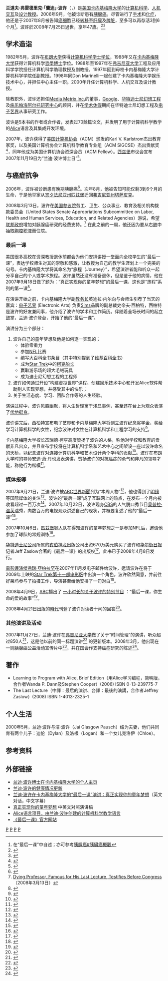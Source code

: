 {{noteTA
|T=zh-hans:兰迪·波许;zh-hk:蘭迪·保施;zh-tw:蘭迪·鮑許;
|1=zh-hans:兰迪·波许;zh-hk:蘭迪·保施;zh-tw:蘭迪·鮑許;
|2=zh-hans:兰迪·弗雷德里克·波许;zh-hk:蘭迪·弗德力·保施;zh-tw:蘭迪·弗雷德里克·鮑許;
|3=zh-hans:波许; zh-hant:鮑許; zh-hk:保施
|4=zh-hans:电子艺界;zh-hk:美商藝電;zh-tw:美商藝電;
}}
{{Infobox_Scientist      
| name             = 蘭迪·鮑許<br /><small>Randy Frederick Pausch</small>
| image            = RandyPausch Wiki 2.jpg
| imagesize        = 224px
| caption          = 兰迪·波许博士
| birth_date       = 1960年10月23日
| birth_place      = [[美國|美國]][[馬里蘭州|馬里蘭州]][[巴爾的摩|巴爾的摩]]
| death_date       = 2008年7月25日（47歲）
| death_place      = 美國[[弗吉尼亞州|弗吉尼亞州]][[切萨皮克_(弗吉尼亚州)|切薩皮克]]
| residence        = 
| nationality      = {{USA}}
| field            = [[计算机科学|计算机科学]]
| work_institution = [[卡内基梅隆大学|卡内基梅隆大学]]
| alma_mater       = [[布朗大学|布朗大学]]，卡内基梅隆大学
| doctoral_advisor = Al Spector
| doctoral_students=
| known_for        = [[计算机语言|计算机语言]]教学软件[[Alice_(软件)|Alice]]项目的创立者<br />卡内基梅隆大学娱乐技术中心创立者之一<br />参与[[华特迪士尼幻想工程|华特迪士尼幻想工程]]的[[虚拟现实|虚拟现实]]研究<br />与癌症病魔抗争<br />关于生命的感人演讲
| prizes           = 2007年度Karl V. Karlstrom杰出教育家奖<br />2007年度[[美国计算机协会|美国计算机协会]]计算机科学教育专业组计算机科学教育杰出贡献奖
| religion         =
| footnotes        =
| URL              = http://www.cs.cmu.edu/~pausch/
}}
'''兰道夫·弗雷德里克·「蘭迪」·波许'''（{{lang-en|'''Randolph Frederick "Randy" Pausch'''}}，{{bd|1960年|10月23日|catIdx=Pausch|2008年|7月25日}}）是[[美国|美国]][[卡内基梅隆大学|卡内基梅隆大学]]的[[计算机科学|计算机科学]]、[[人机交互|人机交互]]及[[设计|设计]][[教授|教授]]。2006年9月，他被诊断患有[[胰腺癌|胰腺癌]]。尽管进行了[[外科手術|手术]]和[[化学疗法|化疗]]，他还是于2007年8月被告知[[癌细胞|癌细胞]]已经[[遠端轉移|转移]]至[[肝臟|肝臟]]及[[脾脏|脾脏]]，至多可以再存活3到6个月<ref>在“最后一课”中自述；亦可参考[[胰腺癌#胰臟癌概觀|胰腺癌#胰臟癌概觀]]</ref>。波許於2008年7月25日過世，享年47歲。<ref>{{cite web |title='Last Lecture' professor dies at 47 |url=http://www.cnn.com/2008/SHOWBIZ/books/07/25/obit.pausch.ap/index.html |accessdate=2008-07-25 |deadurl=yes |archiveurl=https://web.archive.org/web/20080804193716/http://www.cnn.com/2008/SHOWBIZ/books/07/25/obit.pausch.ap/index.html |archivedate=2008-08-04 }}</ref><ref>{{Cite news |url=https://www.chinanews.com.cn/gj/bm/news/2008/07-27/1325663.shtml |title=美教授患上末期癌症 讲"最后一课"感动千万人 |accessdate=2021-12-01 |archive-date=2021-12-01 |archive-url=https://web.archive.org/web/20211201080442/https://www.chinanews.com.cn/gj/bm/news/2008/07-27/1325663.shtml |dead-url=no }}</ref>

== 学术造诣 ==
1982年5月，波许在[[布朗大学|布朗大学]]获得[[计算机科学|计算机科学]][[學士|学士学位]]，1988年又在[[卡内基梅隆大学|卡内基梅隆大学]]获得计算机科学[[哲學博士|哲學博士]]学位。1988年至1997年在[[弗吉尼亚大学|弗吉尼亚大学]]工程及应用科学学院担任计算机科学助理教授及副教授。1997年回到母校卡内基梅隆大学计算机科学学院任副教授。1998年同Don Marinelli一起创建了卡内基梅隆大学娱乐技术中心，并担任中心主任一职。2000年升任计算机科学、人机交互及设计教授。

除教职外，波许还担任[[Media_Metrix,Inc.|Media Metrix,Inc.]]的董事，[[Google公司|Google]]、[[华特迪士尼幻想工程|华特迪士尼幻想工程]]及[[施乐帕洛阿尔托研究中心|施乐帕洛阿尔托研究中心]]的顾问，并在[[学术休假|学术休假]]期间在华特迪士尼幻想工程及[[电子艺界|电子艺界]]从事研究工作。

波许是5本书的作者或合作者，发表过70餘篇论文，并发明了用于计算机科学教学的[[Alice_(软件)|Alice]]语言及其集成开发环境。

2007年，波许获得了[[美国计算机协会|美国计算机协会]]（ACM）颁发的Karl V. Karlstrom杰出教育家奖，以及美国计算机协会计算机科学教育专业组（ACM SIGCSE）杰出贡献奖<ref>{{cite web|date=2007-12-03|title=Virtual Reality Innovator Honored with Karlstrom Award by ACM|url=http://awards.acm.org/citation.cfm?id=3279411&srt=all&aw=142&ao=KARLSTRM|accessdate=2007-12-04|deadurl=yes|archiveurl=https://web.archive.org/web/20080802172130/http://awards.acm.org/citation.cfm?id=3279411&srt=all&aw=142&ao=KARLSTRM|archivedate=2008-08-02}}</ref>，同年他成为美国计算机协会资深会员（ACM Fellow）。[[匹兹堡|匹兹堡]]市议会宣布2007年11月19日为“兰迪·波许博士日”<ref>{{cite web|authorlink=[[匹兹堡|匹兹堡]]|title=Proclamation of Dr. Randy Pausch Day by Pittsburgh City Council|date=2007-11-19|url=http://legistar.city.pittsburgh.pa.us/detailreport//matter.aspx?key=10169|accessdate=April 9, 2008|deadurl=yes|archiveurl=https://web.archive.org/web/20080731043855/http://legistar.city.pittsburgh.pa.us/detailreport/matter.aspx?key=10169|archivedate=2008-07-31}}</ref>。

== 与癌症抗争 ==
2006年，波许被诊断患有晚期胰腺癌<ref>{{cite web|title=A Beloved Professor Delivers The Lecture of a Lifetime|url=http://online.wsj.com/article/SB119024238402033039.html|publisher=华尔街日报|accessdate=2007-11-18|archive-date=2013-09-30|archive-url=https://web.archive.org/web/20130930014607/http://online.wsj.com/article/SB119024238402033039.html|dead-url=no}}</ref>。次年8月，他被告知可能仅剩3到6个月的生命，于是他举家从[[宾夕法尼亚州|宾夕法尼亚州]][[匹兹堡|匹兹堡]]迁回[[弗吉尼亚州|弗吉尼亚州]][[切萨皮克_(弗吉尼亚州)|切萨皮克]]。

2008年3月13日，波许在[[美国参议院|美国参议院]]劳工、卫生、公众事业、教育及相关机构拨款委员会（United States Senate Appropriations Subcommittee on Labor, Health and Human Services, Education, and Related Agencies）游说，希望[[联邦政府|联邦政府]]增加对胰腺癌研究的经费支持。<ref>[http://chronicle.com/news/article/4138/dying-professor-famous-for-his-last-lecture-testifies-before-congress Dying Professor, Famous for His Last Lecture, Testifies Before Congress] {{Wayback|url=http://chronicle.com/news/article/4138/dying-professor-famous-for-his-last-lecture-testifies-before-congress |date=20080416042612 }}（2008年3月13日）</ref> 在此之前的一周，他还因为要从右[[肺|肺]]中抽取[[胸腔积液|胸腔积液]]而住院。

=== 最后一课 ===
美国很多高校在资深教授退休前都会为他们安排讲授一堂面向全校学生的“最后一课”，表达学校师生对其的崇敬和感激，让教授为自己的教学生涯划上一个完美的句号。卡内基梅隆大学将其命名为“旅程（Journey）”，希望演讲者能和听众一起分享自己的个人或学术旅程。波许虽然还没有准备退休，但是鉴于他的病情，他在2007年9月18日做了题为：“真正实现你的童年梦想”的最后一课，这也是“旅程”系列的第一课<ref>{{cite web|title=University Lecture Series: Journey's|url=http://cmu.edu/uls/journeys/randy-pausch/index.html|publisher=Carnegie Mellon|accessdate=2007-11-18|archive-date=2012-06-06|archive-url=https://www.webcitation.org/68CvdTJcy?url=http://www.cmu.edu/uls/journeys/randy-pausch/index.html|dead-url=no}}</ref>。

在演讲开始之前，卡内基梅隆大学副[[教务长|教务长]]英迪拉·内尔向与会师生引荐了当天的嘉宾：[[电子艺界|电子艺界]] (Electronic Arts) 负责[[模拟人生|Sims]]品牌的副总裁史帝夫·西柏特，西柏特是波许的好友兼同事，他介绍了波许的学术和工作简历。伴随着全场长时间的起立鼓掌，兰迪·波许登台，开始了他的“最后一课”。

演讲分为三个部分：
# 波许自己的童年梦想及他是如何逐一实现的；
#* 体验零重力
#* 参加[[國家美式足球聯盟|NFL]]比赛
#* 编写大百科全书条目（其中特别提到了[[维基百科全书|维基百科全书]]）
#* 成为[[星艦奇航記|Star Trek]]中的[[詹姆斯·泰比里厄斯·柯克|柯克船长]]
#* 赢取游乐场的超大毛绒玩具
#* 成为迪士尼幻想工程的工程师
# 波许如何通过开设“构建虚拟世界”课程、创建娱乐技术中心和开发Alice软件帮助别人实现梦想，并感受其中的快乐；
# 关于生活态度、学习、团队合作等的人生经验。
演讲过程中，波许风趣幽默，将人生哲理寓于浅显事例，甚至还在台上为观众表演了[[伏地挺身|伏地挺身]]。

波许讲完后，西柏特宣布电子艺界和卡内基梅隆大学将创立波许纪念奖学金，奖给学习计算机科学的女性，纪念波许对女性在计算机科学和工程学习的支持<ref>{{cite web|title=CMU professor gives his last lesson on life|url=http://www.postgazette.com/pg/07262/818671-298.stm|publisher=Pittsburgh Post-Gazette|accessdate=2007-11-18|archive-date=2012-02-12|archive-url=https://web.archive.org/web/20120212225904/http://www.postgazette.com/pg/07262/818671-298.stm|dead-url=no}}</ref>。

卡内基梅隆大学校长杰瑞德·柯亨高度赞扬了波许的人格，称他对学校和教育的贡献非凡出众，并且宣布学校将在计算机科学系和艺术中心之间架设一座以波许命名的天桥，以纪念波许对连接计算机科学和艺术设计两个学科的贡献<ref>{{cite web|title=Professor diagnosed with cancer offers his final words for the CMU community|url=http://www.pittsburghlive.com/x/pittsburghtrib/s_528186.html|publisher=Pittsburgh Tribune-Review|accessdate=2007-11-18|deadurl=yes|archiveurl=https://web.archive.org/web/20071114034719/http://pittsburghlive.com/x/pittsburghtrib/s_528186.html|archivedate=2007-11-14}}</ref>。波许在布朗大学时的导师安迪·范·丹也发表演讲，赞扬波许的对抗癌症的勇气和非凡的领导才能，称他行为楷模<ref>{{cite web |title=Randy Pausch's Last Lecture |url=http://www.cs.virginia.edu/csnews/show.php?artID=315 |publisher=University of Virginia |accessdate=2007-11-18 |deadurl=yes |archiveurl=https://web.archive.org/web/20080312125300/http://www.cs.virginia.edu/csnews/show.php?artID=315 |archivedate=2008-03-12 }}</ref>。

=== 媒体报導 ===
2007年9月21日，兰迪·波许被[[ABC世界新聞|ABC世界新聞]]列为“本周人物”<ref>{{cite web|title=Dying Professor's Lecture of a Lifetime|url=http://abcnews.go.com/GMA/PersonOfWeek/story?id=3633945&page=1|publisher=ABC News|accessdate=2007-11-18|archive-date=2020-09-19|archive-url=https://web.archive.org/web/20200919164810/https://abcnews.go.com/GMA/PersonOfWeek/story?id=3633945&page=1|dead-url=no}}</ref>，他也得到了[[明镜|明镜]]等国际[[传播媒体|媒体]]的关注<ref>{{cite web|title=Ein todkranker Professor rührt Amerika|url=http://www.spiegel.de/unispiegel/studium/0,1518,508842,00.html|publisher=Spiegel Online|accessdate=2007-11-18|archive-date=2008-08-09|archive-url=https://web.archive.org/web/20080809074249/https://www.spiegel.de/unispiegel/studium/0,1518,508842,00.html|dead-url=no}}</ref>。波许的“最后一课”成了[[互联网|互联网]]上的热点，在发布一个月内被收看超过一百万次<ref>{{cite web|title=The Professor's Manifesto: What It Meant to Readers|url=http://online.wsj.com/article/SB119084081673940375.html|publisher=The Wall Street Journal|accessdate=2007-11-18|archive-date=2008-09-17|archive-url=https://web.archive.org/web/20080917070548/http://online.wsj.com/article/SB119084081673940375.html|dead-url=no}}</ref>。2007年10月22日，波许现身[[哥倫比亞廣播公司|CBS]]的人气脱口秀节目[[奥普拉·温芙瑞|奥普拉·温芙瑞]]秀，向数百万的电视观众讲述自己的现状，并概要复述了他的“最后一课”<ref>{{cite web|title=Dr. Oz: A Special Report on Death|url=http://www2.oprah.com/health/oz/oz_20071022_350_106.jhtml|publisher=The Oprah Winfrey Show|accessdate=2007-11-18|archive-date=2008-09-05|archive-url=https://web.archive.org/web/20080905051125/http://www.oprah.com/health/oz/oz_20071022_350_106.jhtml|dead-url=no}}</ref>。

2007年10月6日，[[匹兹堡钢人|匹兹堡钢人]]队在得知波许的童年梦想之一是参加NFL后，邀请他参加了球队的常规训练<ref>{{cite web|title=Dying prof tackles final dream -- the NFL|url=http://www.pittsburghlive.com/x/pittsburghtrib/news/cityregion/s_530835.html|publisher=Pittsburgh Tribune-Review|accessdate=2007-11-18|deadurl=yes|archiveurl=https://web.archive.org/web/20071114093504/http://www.pittsburghlive.com/x/pittsburghtrib/news/cityregion/s_530835.html|archivedate=2007-11-14}}</ref>。

[[华特迪士尼公司|华特迪士尼公司]]所属的[[亥伯神龙|亥伯神龙]]出版公司出资670万美元购买了波许和[[华尔街日报|华尔街日报]]记者Jeff Zaslow合著的《最后一课》的出版权<ref>{{cite web|title=Hyperion wins auction for The Last Lecture|url=http://www.crainsnewyork.com/apps/pbcs.dll/article?AID=/20071120/FREE/71120006/1084|publisher=Crain's New York Business|accessdate=2007-11-20|archive-date=2009-10-02|archive-url=https://web.archive.org/web/20091002095407/http://www.crainsnewyork.com/apps/pbcs.dll/article?AID=%2F20071120%2FFREE%2F71120006%2F1084|dead-url=no}}</ref>，此书已于2008年4月8日发行。

[[電影導演|電影導演]][[傑弗瑞·亞柏拉罕|傑弗瑞·亞柏拉罕]]在2007年11月发电子邮件给波许，邀请波许在将于2009年上映的[[星际迷航_(电影)|Star Trek第十一部电影版]]中出演一个角色。波许欣然同意，并前往好莱坞参与了拍摄工作，导演甚至给他安排了一句对白<ref>{{cite web |title=Inspirational Professor Given Part In Star Trek |url=http://trekmovie.com/2008/01/19/professor-offered-part-in-star-trek/ |publisher=TrekMovie.com |accessdate=2008-01-19 |archive-date=2020-11-17 |archive-url=https://web.archive.org/web/20201117165901/https://trekmovie.com/2008/01/19/professor-offered-part-in-star-trek/ |dead-url=no }}</ref>。

2008年4月9日，[[美国广播公司|ABC]]播出了 [https://www.youtube.com/watch?v=j-a7LRwqwNw 一小时长的关于波许的特别节目] {{Wayback|url=https://www.youtube.com/watch?v=j-a7LRwqwNw |date=20200914032300 }}：“最后一课，你生命的爱的故事”<ref>{{cite web|title=ABC News Special: The Last Lecture: A Love Story for Your Life|url=http://abcnews.go.com/gma/lastlecture|accessdate=2008-04-10|archive-date=2008-08-10|archive-url=https://web.archive.org/web/20080810212456/http://abcnews.go.com/GMA/LastLecture/|dead-url=no}}</ref>。

2008年4月21日出版的[[時代_(雜誌)|時代]]刊登了波许对读者十问的回答<ref>{{cite web|title=10 Questions for Randy Pausch|url=http://www.time.com/time/magazine/article/0,9171,1729708,00.html|accessdate=2008-04-17|archive-date=2013-05-29|archive-url=https://web.archive.org/web/20130529043825/http://www.time.com/time/magazine/article/0,9171,1729708,00.html|dead-url=no}}</ref>。

=== 其他演讲及活动 ===
2007年11月27日，兰迪·波许在[[弗吉尼亚大学|弗吉尼亚大学]]做了关于“时间管理”的演讲，听众超过850人<ref>{{cite web|title=Randy Pausch: Time is All That Matters|url=http://www.virginia.edu/uvatoday/newsRelease.php?id=3389|publisher=UVa Today|accessdate=2007-11-28|deadurl=yes|archiveurl=https://archive.is/20120805224513/http://www.virginia.edu/uvatoday/newsRelease.php?id=3389|archivedate=2012-08-05}}</ref>，这是他以前的同一标题演讲<ref>{{cite web|title=Time Management|url=http://www.alice.org/Randy/timetalk.htm|publisher=Randy Pausch|accessdate=2008-04-17|deadurl=yes|archiveurl=https://web.archive.org/web/20080512153313/http://www.alice.org/Randy/timetalk.htm|archivedate=2008-05-12}}</ref> 的更新版本。2008年3月，他出现在一则胰腺癌公益活动宣传片中<ref>{{Cite web |url=http://www.cs.virginia.edu/robins/Randy_PSA.html |title=Pancreatic Cancer Action Network PSA with Dr. Randy Pausch |accessdate=2008-04-15 |archive-date=2008-05-17 |archive-url=https://web.archive.org/web/20080517043912/http://www.cs.virginia.edu/robins/Randy_PSA.html |dead-url=no }}</ref>，并在国会作支持癌症研究的陈述<ref>{{Cite web |url=http://www.cs.virginia.edu/robins/Randy_congress.html |title=Randy Pausch's testimony to the Labor, Health and Human Serv |accessdate=2008-04-15 |archive-date=2008-07-04 |archive-url=https://web.archive.org/web/20080704211951/http://www.cs.virginia.edu/robins/Randy_congress.html |dead-url=no }}</ref>。

== 著作 ==
* Learning to Program with Alice, Brief Edition（用Alice学习编程，简明版，合作者Wanda P. Dann及Stephen Cooper）(2006) ISBN 0-13-239775-7
* The Last Lecture（中譯：最后的演讲、台譯：最後的演講，合作者Jeffrey Zaslow）(2008) ISBN 1-4013-2325-1

== 个人生活 ==
2000年5月，兰迪·波许与洁·波许（Jai Glasgow Pausch）结为夫妻，他们共同育有两个儿子：迪伦（Dylan）及洛根（Logan）和一个女儿克洛伊（Chloe）。

== 参考资料 ==
{{reflist}}

== 外部链接 ==
* [http://www.cs.cmu.edu/~pausch/ 兰迪·波许博士在卡内基梅隆大学的个人主页] {{Wayback|url=http://www.cs.cmu.edu/~pausch/ |date=20101224215113 }}{{en}}
* [http://www.cs.cmu.edu/~cleah/PAUSCHupdate.html 兰迪·波许的健康情况更新] {{Wayback|url=http://www.cs.cmu.edu/~cleah/PAUSCHupdate.html |date=20190906024334 }}{{en}}
* [https://web.archive.org/web/20080307073125/http://www.taudiobook.com/closed_caption/randy_pausch_full/index_cn.html 兰迪·波许在卡内基梅隆大学的“最后一课”演讲：真正实现你的童年梦想]（英文对话，中文字幕）
* [http://www.cs.cmu.edu/~pausch/Randy/pauschLastLectureChineseTranslation_10_25_07.pdf 真正实现你的童年梦想] {{Wayback|url=http://www.cs.cmu.edu/~pausch/Randy/pauschLastLectureChineseTranslation_10_25_07.pdf |date=20180712163817 }} 中英文对照演讲稿
* [http://www.alice.org/ Alice语言项目，由兰迪·波许创建的计算机科学教学语言]{{Wayback|url=http://www.alice.org/ |date=20081205111535 }}{{en}}
* [http://webarchive.loc.gov/all/20090302214002/http%3A//www.thelastlecture.com// 《最后一课》官方网站]{{en}}

{{Authority control}}
[[Category:美国计算机科学家|P]]
[[Category:罹患胰臟癌逝世者|P]]
[[Category:布朗大學校友|P]]
[[Category:卡內基美隆大學校友|P]]